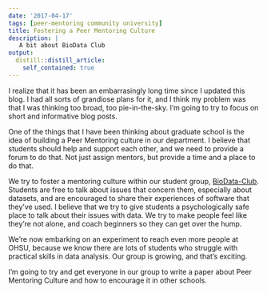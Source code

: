 ```yaml
---
date: '2017-04-17'
tags: [peer-mentoring community university]
title: Fostering a Peer Mentoring Culture
description: |
   A bit about BioData Club   
output:
  distill::distill_article:
    self_contained: true
---
```


I realize that it has been an embarrasingly long time since I updated this blog. I had all sorts of grandiose plans for it, and I think my problem was that I was thinking too broad, too pie-in-the-sky. I'm going to try to focus on short and informative blog posts.

One of the things that I have been thinking about graduate school is the idea of building a Peer Mentoring culture in our department. I believe that students should help and support each other, and we need to provide a forum to do that. Not just assign mentors, but provide a time and a place to do that.

We try to foster a mentoring culture within our student group, [BioData-Club](https://biodata-club.github.io). Students are free to talk about issues that concern them, especially about datasets, and are encouraged to share their experiences of software that they've used. I believe that we try to give students a psychologically safe place to talk about their issues with data. We try to make people feel like they're not alone, and coach beginners so they can get over the hump. 

We're now embarking on an experiment to reach even more people at OHSU, because we know there are lots of students who struggle with practical skills in data analysis. Our group is growing, and that's exciting. 

I'm going to try and get everyone in our group to write a paper about Peer Mentoring Culture and how to encourage it in other schools. 